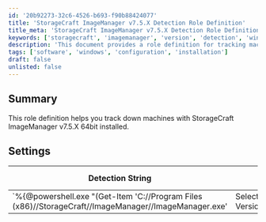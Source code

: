 ```yaml
---
id: '20b92273-32c6-4526-b693-f90b88424077'
title: 'StorageCraft ImageManager v7.5.X Detection Role Definition'
title_meta: 'StorageCraft ImageManager v7.5.X Detection Role Definition'
keywords: ['storagecraft', 'imagemanager', 'version', 'detection', 'windows']
description: 'This document provides a role definition for tracking machines with StorageCraft ImageManager v7.5.X 64bit installed. It includes detection strings, comparators, and applicable operating systems to ensure accurate identification of the software version.'
tags: ['software', 'windows', 'configuration', 'installation']
draft: false
unlisted: false
---
```

## Summary

This role definition helps you track down machines with StorageCraft ImageManager v7.5.X 64bit installed.

## Settings

| Detection String                                                                                          | Comparator    | Result  | Applicable OS |
|-----------------------------------------------------------------------------------------------------------|---------------|---------|----------------|
| `%\{@powershell.exe "(Get-Item 'C://Program Files (x86)//StorageCraft//ImageManager//ImageManager.exe' | Select -ExpandProperty VersionInfo).ProductVersion"@%}` | Regex Match   | `^7//.5.` | Windows        |













